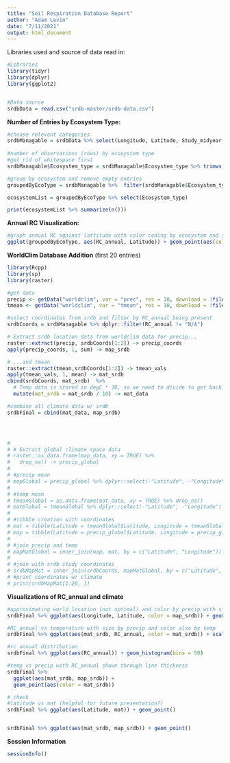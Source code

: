 ```yaml
---
title: "Soil Respiration Database Report"
author: "Adam Levin"
date: "7/11/2021"
output: html_document
---
```


Libraries used and source of data read in:
```r
#Libraries
library(tidyr)
library(dplyr)
library(ggplot2)


#Data source
srdbData = read.csv("srdb-master/srdb-data.csv")

```


**Number of Entries by Ecosystem Type:**
```r
#choose relevant categories
srdbManagable = srdbData %>% select(Longitude, Latitude, Study_midyear, Ecosystem_type, Manipulation, Rs_annual, RC_annual, Soil_drainage)
 
#number of observations (rows) by ecosystem type
#get rid of whitespace first
srdbManagable$Ecosystem_type = srdbManagable$Ecosystem_type %>% trimws(c("both"))

#group by ecosystem and remove empty entries
groupedByEcoType = srdbManagable %>%  filter(srdbManagable$Ecosystem_type != "") %>% group_by(Ecosystem_type)

ecosystemList = groupedByEcoType %>% select(Ecosystem_type)

print(ecosystemList %>% summarize(n()))

```

**Annual RC Visualization:**
```r
#graph annual RC against lattitude with color coding by ecosystem and size by annual RS
ggplot(groupedByEcoType, aes(RC_annual, Latitude)) + geom_point(aes(color = Ecosystem_type, size = Rs_annual)) + xlim(-.1, 1) + ylim(-50, 70) + theme_classic()

```

**WorldClim Database Addition**
(first 20 entries)
```r
library(Rcpp)
library(sp)
library(raster)

#get data
precip <- getData("worldclim", var = "prec", res = 10, download = !file.exists("wc10/wc10/precip1.hdr"))
tmean <- getData("worldclim", var = "tmean", res = 10, download = !file.exists("wc10/wc10/tmean1.hdr"))

#select coordinates from srdb and filter by RC_annual being present
srdbCoords = srdbManagable %>% dplyr::filter(RC_annual != "N/A")

# Extract srdb location data from worldclim data for precip...
raster::extract(precip, srdbCoords[1:2]) -> precip_coords
apply(precip_coords, 1, sum) -> map_srdb

# ...and tmean
raster::extract(tmean,srdbCoords[1:2]) -> tmean_vals
apply(tmean_vals, 1, mean) -> mat_srdb
cbind(srdbCoords, mat_srdb)  %>%
  # Temp data is stored in degC * 10, so we need to divide to get back to degC
  mutate(mat_srdb = mat_srdb / 10) -> mat_data

#combine all climate data w/ srdb
srdbFinal = cbind(mat_data, map_srdb)




# 
# # Extract global climate space data
# raster::as.data.frame(map_data, xy = TRUE) %>%
#   drop_na() -> precip_global
# 
# #precip mean
# mapGlobal = precip_global %>% dplyr::select(-"Latitude", -"Longitude") %>% apply(1, mean)
# 
# #temp mean
# tmeanGlobal = as.data.frame(mat_data, xy = TRUE) %>% drop_na()
# matGlobal = tmeanGlobal %>% dplyr::select(-"Latitude", -"Longitude") %>% apply(1, mean)
# 
# #tibble creation with coordinates
# mat = tibble(Latitude = tmeanGlobal$Latitude, Longitude = tmeanGlobal$Longitude, mat = as.vector(matGlobal))
# map = tibble(Latitude = precip_global$Latitude, Longitude = precip_global$Longitude, map = as.vector(mapGlobal))
# 
# #join precip and temp
# mapMatGlobal = inner_join(map, mat, by = c("Latitude", "Longitude")) %>% mutate(mat = mat/10)
# 
# #join with srdb study coordinates
# srdbMapMat = inner_join(srdbCoords, mapMatGlobal, by = c("Latitude", "Longitude"))
# #print coordinates w/ climate
# print(srdbMapMat[1:20, ])
``` 
**Visualizations of RC_annual and climate **
```r

#approximating world location (not optimal) and color by precip with size bytemp
srdbFinal %>% ggplot(aes(Longitude, Latitude, color = map_srdb)) + geom_point(size = srdbFinal$RC_annual * 10) + scale_color_gradient(low = "skyblue", high = "blue4")  + coord_cartesian(xlim = c(-180, 180), ylim = c(-90, 90))

#RC_annual vs temperature with size by precip and color also by temp
srdbFinal %>% ggplot(aes(mat_srdb, RC_annual, color = mat_srdb)) + scale_color_gradient(low = "yellow1", high = "red1") + geom_point(size = srdbFinal$map_srdb * .01)

#rc annual distribution
srdbFinal %>% ggplot(aes(RC_annual)) + geom_histogram(bins = 50)

#temp vs precip with RC_annual shown through line thickness
srdbFinal %>% 
  ggplot(aes(mat_srdb, map_srdb)) + 
  geom_point(aes(color = mat_srdb)) 

# check 
#latitude vs mat (helpful for future presentation?)
srdbFinal %>% ggplot(aes(Latitude, mat)) + geom_point()


srdbFinal %>% ggplot(aes(mat_srdb, map_srdb)) + geom_point()
```  
  
**Session Information**
```r
sessionInfo()
```

